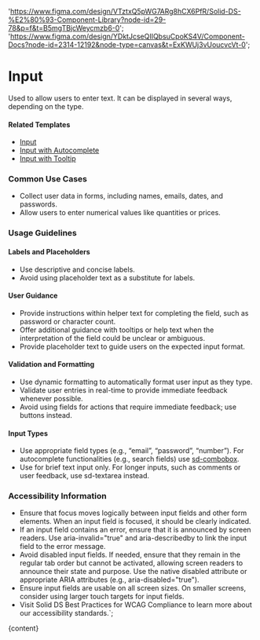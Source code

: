 

  'https://www.figma.com/design/VTztxQ5pWG7ARg8hCX6PfR/Solid-DS-%E2%80%93-Component-Library?node-id=29-78&p=f&t=B5mgTBjcWeycmzb6-0';
  'https://www.figma.com/design/YDktJcseQIIQbsuCpoKS4V/Component-Docs?node-id=2314-12192&node-type=canvas&t=ExKWUj3vUoucvcVt-0';

# Input

Used to allow users to enter text. It can be displayed in several ways, depending on the type.

<DefaultStory />

<DocumentationLinks storybookLink="${storybookLink}" figmaLibrary="${figmaLibrary}" figmaDocs="${figmaDocs}" />

#### Related Templates

- [Input](/?path=/docs/templates-input--docs)
- [Input with Autocomplete](/?path=/docs/templates-autocomplete--docs)
- [Input with Tooltip](/?path=/docs/templates-tooltip--docs#input%20with%20tooltip)

### Common Use Cases

- Collect user data in forms, including names, emails, dates, and passwords.
- Allow users to enter numerical values like quantities or prices.

### Usage Guidelines

#### Labels and Placeholders

- Use descriptive and concise labels.
- Avoid using placeholder text as a substitute for labels.

#### User Guidance

- Provide instructions within helper text for completing the field, such as password or character count.
- Offer additional guidance with tooltips or help text when the interpretation of the field could be unclear or ambiguous.
- Provide placeholder text to guide users on the expected input format.

#### Validation and Formatting

- Use dynamic formatting to automatically format user input as they type.
- Validate user entries in real-time to provide immediate feedback whenever possible.
- Avoid using fields for actions that require immediate feedback; use buttons instead.

#### Input Types

- Use appropriate field types (e.g., “email”, “password”, “number”). For autocomplete functionalities (e.g., search fields) use [sd-combobox](/?path=/docs/components-sd-combobox--docs).
- Use for brief text input only. For longer inputs, such as comments or user feedback, use sd-textarea instead.

### Accessibility Information

- Ensure that focus moves logically between input fields and other form elements. When an input field is focused, it should be clearly indicated.
- If an input field contains an error, ensure that it is announced by screen readers. Use aria-invalid="true" and aria-describedby to link the input field to the error message.
- Avoid disabled input fields. If needed, ensure that they remain in the regular tab order but cannot be activated, allowing screen readers to announce their state and purpose. Use the native disabled attribute or appropriate ARIA attributes (e.g., aria-disabled="true").
- Ensure input fields are usable on all screen sizes. On smaller screens, consider using larger touch targets for input fields.
- Visit <sd-link href="https://www.figma.com/design/YDktJcseQIIQbsuCpoKS4V/Component-Docs?node-id=10708-5011&t=Z1FxSGWkmXG5r5sw-4" target="_blank">Solid DS Best Practices for WCAG Compliance</sd-link> to learn more about our accessibility standards.`;

<Meta title="Components/sd-input/Overview" />

<OverviewFormatter story={SdInputStories.Default}>{content}</OverviewFormatter>

